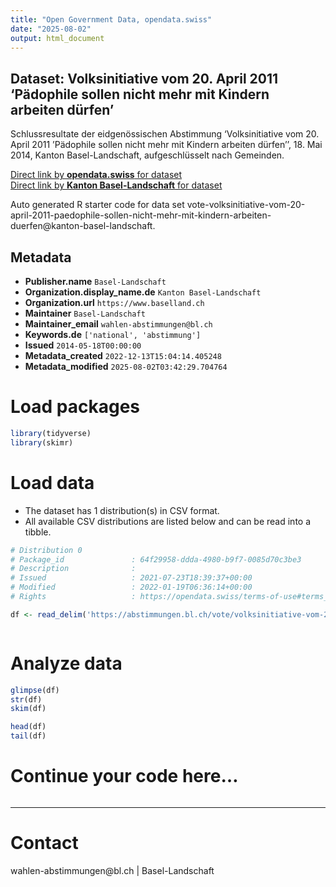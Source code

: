 ```yaml
---
title: "Open Government Data, opendata.swiss"
date: "2025-08-02"
output: html_document
---
```


## Dataset: Volksinitiative vom 20. April 2011 'Pädophile sollen nicht mehr mit Kindern arbeiten dürfen'

Schlussresultate der eidgenössischen Abstimmung 'Volksinitiative vom 20. April 2011 'Pädophile sollen nicht mehr mit Kindern arbeiten dürfen'', 18. Mai 2014, Kanton Basel-Landschaft, aufgeschlüsselt nach Gemeinden.

[Direct link by **opendata.swiss** for dataset](https://opendata.swiss/de/dataset/volksinitiative-vom-20-april-2011-padophile-sollen-nicht-mehr-mit-kindern-arbeiten-durfen1)<br>
[Direct link by **Kanton Basel-Landschaft** for dataset](https://abstimmungen.bl.ch/vote/volksinitiative-vom-20-april-2011-paedophile-sollen-nicht-mehr-mit-kindern-arbeiten-duerfen/data)

Auto generated R starter code for data set vote-volksinitiative-vom-20-april-2011-paedophile-sollen-nicht-mehr-mit-kindern-arbeiten-duerfen@kanton-basel-landschaft.

## Metadata

- **Publisher.name** `Basel-Landschaft`
- **Organization.display_name.de** `Kanton Basel-Landschaft`
- **Organization.url** `https://www.baselland.ch`
- **Maintainer** `Basel-Landschaft`
- **Maintainer_email** `wahlen-abstimmungen@bl.ch`
- **Keywords.de** `['national', 'abstimmung']`
- **Issued** `2014-05-18T00:00:00`
- **Metadata_created** `2022-12-13T15:04:14.405248`
- **Metadata_modified** `2025-08-02T03:42:29.704764`


# Load packages

```r

library(tidyverse)
library(skimr)

```

# Load data

-   The dataset has 1 distribution(s) in CSV format.
-   All available CSV distributions are listed below and can be read into a tibble.

```r

# Distribution 0
# Package_id               : 64f29958-ddda-4980-b9f7-0085d70c3be3
# Description              : 
# Issued                   : 2021-07-23T18:39:37+00:00
# Modified                 : 2022-01-19T06:36:14+00:00
# Rights                   : https://opendata.swiss/terms-of-use#terms_by

df <- read_delim('https://abstimmungen.bl.ch/vote/volksinitiative-vom-20-april-2011-paedophile-sollen-nicht-mehr-mit-kindern-arbeiten-duerfen/data-csv')



```

# Analyze data

```r

glimpse(df)
str(df)
skim(df)

head(df)
tail(df)

```

# Continue your code here...

```r

```

------------------------------------------------------------------------

# Contact

wahlen-abstimmungen@bl.ch | Basel-Landschaft
